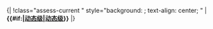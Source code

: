 <noinclude>{|
!</noinclude>class="assess-current {{{class|}}}" style="background: {{Class/colour|Current}}; text-align: center; {{{style|}}}" | {{yesno| {{{image|no}}} | yes={{class/icon|Current}} }} '''{{#if:{{{category|}}}|[[:{{{category}}}|动态级]]|[[:Category:动态级条目|动态级]]}}'''<noinclude>
|}
{{Documentation|Template:Grading scheme/doc/class}}
</noinclude>